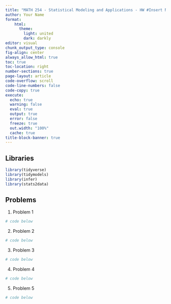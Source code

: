 ```yaml
---
title: "MATH 254 - Statistical Modeling and Applications - HW #Insert Number"
author: Your Name
format: 
    html:
      theme: 
        light: united
        dark: darkly
editor: visual
chunk_output_type: console
fig-align: center
always_allow_html: true
toc: true
toc-location: right
number-sections: true
page-layout: article
code-overflow: scroll
code-line-numbers: false
code-copy: true
execute:
  echo: true
  warning: false
  eval: true
  output: true
  error: false
  freeze: true
  out.width: "100%"
  cache: true
title-block-banner: true
---
```


## Libraries

```r
library(tidyverse)
library(tidymodels)
library(infer)
library(stats2data)
```



## Problems 

1. Problem 1

```r
# code below

```

2. Problem 2

```r
# code below

```

3. Problem 3

```r
# code below

```

4. Problem 4

```r
# code below

```

5. Problem 5

```r
# code below

```

